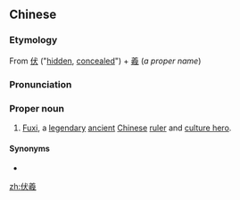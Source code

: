 ==Chinese==
{{zh-forms}}
{{wikipedia|Fu Xi}}

===Etymology===
From [[伏]] ("[[hidden]], [[concealed]]") + [[羲]] (''a proper name'')

===Pronunciation===
{{zh-pron
|m=Fúxī
|cat=pn
}}

===Proper noun===
{{zh-proper noun}}

# {{lb|zh|mythology}} [[Fuxi]], a [[legendary]] [[ancient]] [[Chinese]] [[ruler]] and [[culture hero]].

====Synonyms====
* {{zh-l|庖犧}}

[[zh:伏羲]]